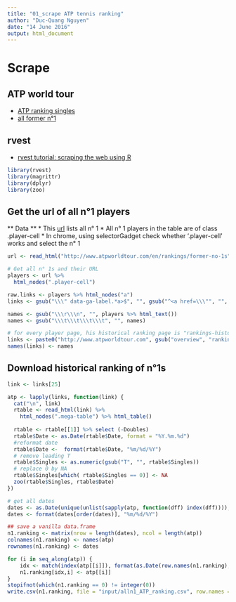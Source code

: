 ```yaml
---
title: "01_scrape ATP tennis ranking"
author: "Duc-Quang Nguyen"
date: "14 June 2016"
output: html_document
---
```


# Scrape

## ATP world tour

* [ATP ranking singles](http://www.atpworldtour.com/en/rankings/singles)
* [all former n°1](http://www.atpworldtour.com/en/rankings/former-no-1s)

## rvest

 * [rvest tutorial: scraping the web using R](http://stat4701.github.io/edav/2015/04/02/rvest_tutorial/)


```r
library(rvest)
library(magrittr)
library(dplyr)
library(zoo)
```

## Get the url of all n°1 players

** Data ** 
* This [url](http://www.atpworldtour.com/en/rankings/former-no-1s) lists all n° 1
* All n° 1 players in the table are of class .player-cell
* In chrome, using selectorGadget check whether '.player-cell' works and select the n° 1

```r
url <- read_html("http://www.atpworldtour.com/en/rankings/former-no-1s")

# Get all n° 1s and their URL
players <- url %>% 
  html_nodes(".player-cell")

raw.links <- players %>% html_nodes("a")
links <- gsub("\\\" data-ga-label.*a>$", "", gsub("^<a href=\\\"", "", raw.links))

names <- gsub("\\\r\\\n", "", players %>% html_text())
names <- gsub("\\\t\\\t\\\t\\\t", "", names)

# for every player page, his historical ranking page is "rankings-history" instead of "overview"
links <- paste0("http://www.atpworldtour.com", gsub("overview", "rankings-history", links))
names(links) <- names
```
## Download historical ranking of n°1s

```r

link <- links[25]

atp <- lapply(links, function(link) {
  cat("\n", link)
  rtable <- read_html(link) %>% 
    html_nodes(".mega-table") %>% html_table()
  
  rtable <- rtable[[1]] %>% select (-Doubles)
  rtable$Date <- as.Date(rtable$Date, format = "%Y.%m.%d")
  #reformat date
  rtable$Date <-  format(rtable$Date, "%m/%d/%Y")
  # remove leading T
  rtable$Singles <- as.numeric(gsub("T", "", rtable$Singles))
  # replace 0 by NA
  rtable$Singles[which( rtable$Singles == 0)] <- NA
  zoo(rtable$Singles, rtable$Date) 
})

# get all dates
dates <- as.Date(unique(unlist(sapply(atp, function(dff) index(dff)))), format = "%m/%d/%Y")
dates <- format(dates[order(dates)], "%m/%d/%Y")

## save a vanilla data.frame
n1.ranking <- matrix(nrow = length(dates), ncol = length(atp))
colnames(n1.ranking) <- names(atp)
rownames(n1.ranking) <- dates

for (i in seq_along(atp)) {
	idx <- match(index(atp[[i]]), format(as.Date(row.names(n1.ranking), format = "%m/%d/%Y"), "%m/%d/%Y"))
	n1.ranking[idx,i] <- atp[[i]]
}
stopifnot(which(n1.ranking == 0) != integer(0))
write.csv(n1.ranking, file = "input/alln1_ATP_ranking.csv", row.names = T)

```

